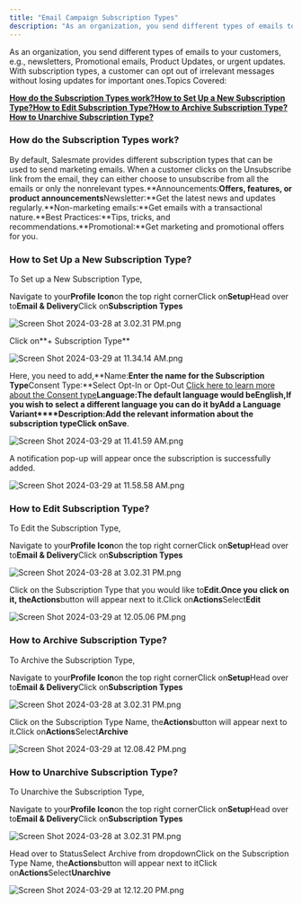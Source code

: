 ```yaml
---
title: "Email Campaign Subscription Types"
description: "As an organization, you send different types of emails to your customers, e.g., newsletters, Promotional emails, Product Updates, or urgent updates. W..."
---
```


As an organization, you send different types of emails to your customers, e.g., newsletters, Promotional emails, Product Updates, or urgent updates. With subscription types, a customer can opt out of irrelevant messages without losing updates for important ones.Topics Covered:

[**How do the Subscription Types work?**](https://support.salesmate.io/hc/en-us/articles/19620793155865-Email-Campaign-Subscription-Types#h_01H2Z64NTBMCFNDBMFWF3C1WN3)[**How to Set Up a New Subscription Type?**](https://support.salesmate.io/hc/en-us/articles/19620793155865-Email-Campaign-Subscription-Types#h_01H2Z8XJ2YJM3ZF9MB8D6E8H64)[**How to Edit Subscription Type?**](https://support.salesmate.io/hc/en-us/articles/19620793155865-Email-Campaign-Subscription-Types#h_01H2ZBK9QBVHG2R4KRCH8JFJ5M)[**How to Archive Subscription Type?**](https://support.salesmate.io/hc/en-us/articles/19620793155865-Email-Campaign-Subscription-Types#h_01H2ZC4ECN7HK24FVF1Q69ZWXS)[**How to Unarchive Subscription Type?**](https://support.salesmate.io/hc/en-us/articles/19620793155865-Email-Campaign-Subscription-Types#h_01H2ZCHXTJXYK4JK4NRJDTP9PB)

### How do the Subscription Types work?

By default, Salesmate provides different subscription types that can be used to send marketing emails. When a customer clicks on the Unsubscribe link from the email, they can either choose to unsubscribe from all the emails or only the nonrelevant types.**Announcements:**Offers, features, or product announcements**Newsletter:**Get the latest news and updates regularly.**Non-marketing emails:**Get emails with a transactional nature.**Best Practices:**Tips, tricks, and recommendations.**Promotional:**Get marketing and promotional offers for you.

### How to Set Up a New Subscription Type?

To Set up a New Subscription Type,

Navigate to your**Profile Icon**on the top right cornerClick on**Setup**Head over to**Email & Delivery**Click on**Subscription Types**

![Screen Shot 2024-03-28 at 3.02.31 PM.png](./images/Screen-Shot-2024-03-28-at-3.02.31-PM.png)

Click on**\+ Subscription Type**

![Screen Shot 2024-03-29 at 11.34.14 AM.png](./images/Screen-Shot-2024-03-29-at-11.34.14-AM.png)

Here, you need to add,**Name:**Enter the name for the Subscription Type**Consent Type:**Select Opt-In or Opt-Out [Click here to learn more about the Consent type](https://support.salesmate.io/hc/en-us/articles/19613366377241)**Language:**The default language would be**English,**If you wish to select a different language you can do it by**Add a Language Variant****Description:**Add the relevant information about the subscription typeClick on**Save**.

![Screen Shot 2024-03-29 at 11.41.59 AM.png](./images/Screen-Shot-2024-03-29-at-11.41.59-AM.png)

A notification pop-up will appear once the subscription is successfully added.

![Screen Shot 2024-03-29 at 11.58.58 AM.png](./images/Screen-Shot-2024-03-29-at-11.58.58-AM.png)

### How to Edit Subscription Type?

To Edit the Subscription Type,

Navigate to your**Profile Icon**on the top right cornerClick on**Setup**Head over to**Email & Delivery**Click on**Subscription Types**

![Screen Shot 2024-03-28 at 3.02.31 PM.png](./images/Screen-Shot-2024-03-28-at-3.02.31-PM.png)

Click on the Subscription Type that you would like to**Edit.**Once you click on it, the**Actions**button will appear next to it.Click on**Actions**Select**Edit**

![Screen Shot 2024-03-29 at 12.05.06 PM.png](./images/Screen-Shot-2024-03-29-at-12.05.06-PM.png)

### How to Archive Subscription Type?

To Archive the Subscription Type,

Navigate to your**Profile Icon**on the top right cornerClick on**Setup**Head over to**Email & Delivery**Click on**Subscription Types**

![Screen Shot 2024-03-28 at 3.02.31 PM.png](./images/Screen-Shot-2024-03-28-at-3.02.31-PM.png)

Click on the Subscription Type Name, the**Actions**button will appear next to it.Click on**Actions**Select**Archive**

![Screen Shot 2024-03-29 at 12.08.42 PM.png](./images/Screen-Shot-2024-03-29-at-12.08.42-PM.png)

### How to Unarchive Subscription Type?

To Unarchive the Subscription Type,

Navigate to your**Profile Icon**on the top right cornerClick on**Setup**Head over to**Email & Delivery**Click on**Subscription Types**

![Screen Shot 2024-03-28 at 3.02.31 PM.png](./images/Screen-Shot-2024-03-28-at-3.02.31-PM.png)

Head over to StatusSelect Archive from dropdownClick on the Subscription Type Name, the**Actions**button will appear next to itClick on**Actions**Select**Unarchive**

![Screen Shot 2024-03-29 at 12.12.20 PM.png](./images/Screen-Shot-2024-03-29-at-12.12.20-PM.png)
